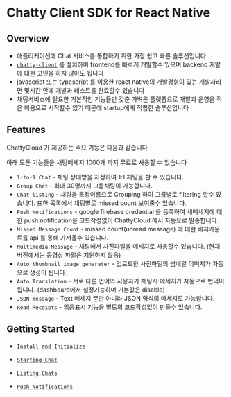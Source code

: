 # Chatty Client SDK for React Native


## Overview

- 애플리케이션에 Chat 서비스를 통합하기 위한 가장 쉽고 빠른 솔루션입니다
- [`chatty-client`](https://www.npmjs.com/package/chatty-client) 를 설치하여 frontend를 빠르게 개발할수 있으며 backend 개발에 대한 고민을 하지 않아도 됩니다
- javascript 또는 typescript 를 이용한 react native의 개발경험이 있는 개발자라면 몇시간 안에 개발과 테스트를 완료할수 있습니다
- 채팅서비스에 필요한 기본적인 기능들만 갖춘 가벼운 플랫폼으로 개발과 운영을 작은 비용으로 시작할수 있기 때문에 startup에게 적합한 솔루션입니다









## Features

ChattyCloud 가 제공하는 주요 기능은 다음과 같습니다

<InfoBlock type="note">
  아래 모든 기능들을 채팅메세지 1000개 까지 무료로 사용할 수 있습니다
</InfoBlock>

- `1-to-1 Chat` - 채팅 상대방을 지정하여 1:1 채팅을 할 수 있습니다.
- `Group Chat` - 최대 30명까지 그룹채팅이 가능합니다.
- `Chat listing` - 채팅을 특정이름으로 Grouping 하여 그룹별로 filtering 할수 있습니다. 또한 목록에서 채팅별로 missed count 보여줄수 있습니다.
- `Push Notifications` - google firebase credential 을 등록하여 새메세지에 대한 push notification을 코드작성없이 ChattyCloud 에서 자동으로 발송합니다.
- `Missed Message Count` - missed count(unread message) 에 대한 배지카운트를 api 를 통해 가져올수 있습니다.
- `Multimedia Message` - 채팅에서 사진파일을 메세지로 사용할수 있습니다. (현재버전에서는 동영상 파일은 지원하지 않음)
- `Auto thumbnail image generater` - 업로드한 사진파일의 썸네일 이미지가 자동으로 생성이 됩니다.
- `Auto Translation` - 서로 다른 언어의 사용자가 채팅시 메세지가 자동으로 번역이 됩니다. (dashboard에서 설정가능하며 기본값은 disable)
- `JSON message` - Text 메세지 뿐만 아니라 JSON 형식의 메세지도 가능합니다.
- `Read Receipts` - 읽음표시 기능을 별도의 코드작성없이 만들수 있습니다.



## Getting Started

- [`Install and Initialize`](https://chatty-cloud.com/getting-started/install-initialize.ko)

- [`Starting Chat`](https://chatty-cloud.com/getting-started/starting-chat.ko)

- [`Listing Chats`](https://chatty-cloud.com/getting-started/listing-chats.ko)

- [`Push Notifications`](https://chatty-cloud.com/getting-started/push-notifications.ko)








